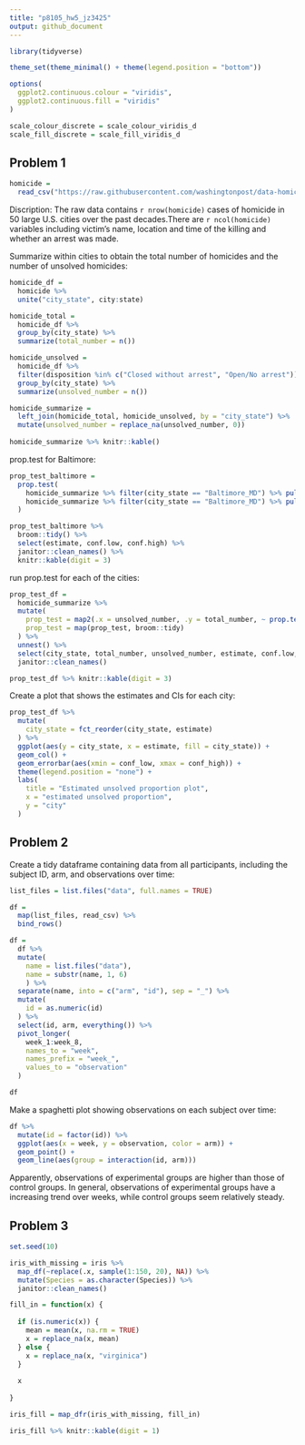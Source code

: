 ```yaml
---
title: "p8105_hw5_jz3425"
output: github_document
---
```


```r
library(tidyverse)

theme_set(theme_minimal() + theme(legend.position = "bottom"))

options(
  ggplot2.continuous.colour = "viridis",
  ggplot2.continuous.fill = "viridis"
)

scale_colour_discrete = scale_colour_viridis_d
scale_fill_discrete = scale_fill_viridis_d
```

## Problem 1

```r
homicide = 
  read_csv("https://raw.githubusercontent.com/washingtonpost/data-homicides/master/homicide-data.csv")
```

Discription: The raw data contains `r nrow(homicide)` cases of homicide in 50 large U.S. cities over the past decades.There are `r ncol(homicide)` variables including victim's name, location and time of the killing and whether an arrest was made.

Summarize within cities to obtain the total number of homicides and the number of unsolved homicides:
```r
homicide_df = 
  homicide %>% 
  unite("city_state", city:state)

homicide_total = 
  homicide_df %>% 
  group_by(city_state) %>% 
  summarize(total_number = n())

homicide_unsolved =
  homicide_df %>% 
  filter(disposition %in% c("Closed without arrest", "Open/No arrest")) %>% 
  group_by(city_state) %>% 
  summarize(unsolved_number = n())

homicide_summarize =
  left_join(homicide_total, homicide_unsolved, by = "city_state") %>% 
  mutate(unsolved_number = replace_na(unsolved_number, 0))
 
homicide_summarize %>% knitr::kable()
```

prop.test for Baltimore:

```r
prop_test_baltimore =
  prop.test(
    homicide_summarize %>% filter(city_state == "Baltimore_MD") %>% pull(unsolved_number),
    homicide_summarize %>% filter(city_state == "Baltimore_MD") %>% pull(total_number)
  )

prop_test_baltimore %>% 
  broom::tidy() %>% 
  select(estimate, conf.low, conf.high) %>% 
  janitor::clean_names() %>% 
  knitr::kable(digit = 3)
```

run prop.test for each of the cities:

```r
prop_test_df = 
  homicide_summarize %>% 
  mutate(
    prop_test = map2(.x = unsolved_number, .y = total_number, ~ prop.test(x = .x, n = .y)),
    prop_test = map(prop_test, broom::tidy)
  ) %>% 
  unnest() %>% 
  select(city_state, total_number, unsolved_number, estimate, conf.low, conf.high) %>% 
  janitor::clean_names()

prop_test_df %>% knitr::kable(digit = 3)
```

Create a plot that shows the estimates and CIs for each city:

```r
prop_test_df %>% 
  mutate(
    city_state = fct_reorder(city_state, estimate)
  ) %>% 
  ggplot(aes(y = city_state, x = estimate, fill = city_state)) +
  geom_col() +
  geom_errorbar(aes(xmin = conf_low, xmax = conf_high)) +
  theme(legend.position = "none") +
  labs(
    title = "Estimated unsolved proportion plot",
    x = "estimated unsolved proportion",
    y = "city"
  )
```

## Problem 2

Create a tidy dataframe containing data from all participants, including the subject ID, arm, and observations over time:

```r
list_files = list.files("data", full.names = TRUE)

df = 
  map(list_files, read_csv) %>% 
  bind_rows()

df =
  df %>% 
  mutate(
    name = list.files("data"),
    name = substr(name, 1, 6)
    ) %>% 
  separate(name, into = c("arm", "id"), sep = "_") %>% 
  mutate(
    id = as.numeric(id)
  ) %>% 
  select(id, arm, everything()) %>% 
  pivot_longer(
    week_1:week_8,
    names_to = "week",
    names_prefix = "week_",
    values_to = "observation"
  )

df
```

Make a spaghetti plot showing observations on each subject over time:

```r
df %>% 
  mutate(id = factor(id)) %>% 
  ggplot(aes(x = week, y = observation, color = arm)) +
  geom_point() +
  geom_line(aes(group = interaction(id, arm)))
```

Apparently, observations of experimental groups are higher than those of control groups. In general, observations of experimental groups have a increasing trend over weeks, while control groups seem relatively steady.

## Problem 3

```r
set.seed(10)

iris_with_missing = iris %>% 
  map_df(~replace(.x, sample(1:150, 20), NA)) %>%
  mutate(Species = as.character(Species)) %>% 
  janitor::clean_names()

fill_in = function(x) {
  
  if (is.numeric(x)) {
    mean = mean(x, na.rm = TRUE)
    x = replace_na(x, mean)
  } else {
    x = replace_na(x, "virginica")
  }
  
  x
  
}

iris_fill = map_dfr(iris_with_missing, fill_in)

iris_fill %>% knitr::kable(digit = 1)
```


